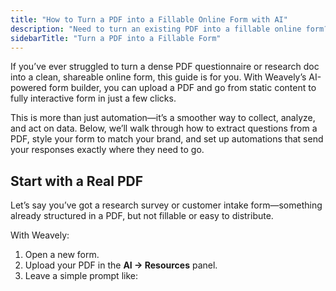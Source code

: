 ```yaml
---
title: "How to Turn a PDF into a Fillable Online Form with AI"
description: "Need to turn an existing PDF into a fillable online form? Here's how!"
sidebarTitle: "Turn a PDF into a Fillable Form"
---
```


If you’ve ever struggled to turn a dense PDF questionnaire or research doc into a clean, shareable online form, this guide is for you. With Weavely’s AI-powered form builder, you can upload a PDF and go from static content to fully interactive form in just a few clicks.

This is more than just automation—it’s a smoother way to collect, analyze, and act on data. Below, we’ll walk through how to extract questions from a PDF, style your form to match your brand, and set up automations that send your responses exactly where they need to go.
## Start with a Real PDF

Let’s say you’ve got a research survey or customer intake form—something already structured in a PDF, but not fillable or easy to distribute.

With Weavely:
1. Open a new form.
2. Upload your PDF in the **AI → Resources** panel.
3. Leave a simple prompt like: